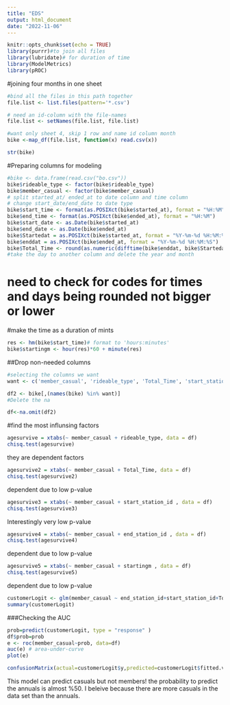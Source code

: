 ```yaml
---
title: "EDS"
output: html_document
date: "2022-11-06"
---
```


```r
knitr::opts_chunk$set(echo = TRUE)
library(purrr)#to join all files
library(lubridate)# for duration of time
library(ModelMetrics)
library(pROC)
```


#joining four months in one sheet
```r
#bind all the files in this path together
file.list <- list.files(pattern='*.csv')

# need an id-column with the file-names
file.list <- setNames(file.list, file.list)

#want only sheet 4, skip 1 row and name id column month
bike <-map_df(file.list, function(x) read.csv(x))

str(bike)
```

#Preparing columns for modeling
```r
#bike <- data.frame(read.csv("bo.csv"))
bike$rideable_type <- factor(bike$rideable_type)
bike$member_casual <- factor(bike$member_casual)
# split started_at/ ended_at to date column and time column
# change start_date/end_date to date type
bike$start_time <- format(as.POSIXct(bike$started_at), format = "%H:%M") 
bike$end_time <- format(as.POSIXct(bike$ended_at), format = "%H:%M") 
bike$start_date <- as.Date(bike$started_at)
bike$end_date <- as.Date(bike$ended_at)
bike$Startedat = as.POSIXct(bike$started_at, format = "%Y-%m-%d %H:%M:%S")
bike$enddat = as.POSIXct(bike$ended_at, format = "%Y-%m-%d %H:%M:%S")
bike$Total_Time <- round(as.numeric(difftime(bike$enddat, bike$Startedat, units = "mins")),2)
#take the day to another column and delete the year and month

```
# need to check for codes for times and days being rounded not bigger or lower

#make the time as a duration of mints

```r
res <- hm(bike$start_time)# format to 'hours:minutes'
bike$startingm <- hour(res)*60 + minute(res)

```


##Drop non-needed columns
```r
#selecting the columns we want
want <- c('member_casual', 'rideable_type', 'Total_Time', 'start_station_id', 'end_station_id', 'startingm','rideable_type')

df2 <- bike[,(names(bike) %in% want)]
#Delete the na 

df<-na.omit(df2)
```


#find the most influnsing factors
```r
agesurvive = xtabs(~ member_casual + rideable_type, data = df)
chisq.test(agesurvive)
```

they are dependent factors

```r
agesurvive2 = xtabs(~ member_casual + Total_Time, data = df)
chisq.test(agesurvive2)
```

dependent due to low p-value

```r
agesurvive3 = xtabs(~ member_casual + start_station_id , data = df)
chisq.test(agesurvive3)
```

Interestingly very low p-value

```r
agesurvive4 = xtabs(~ member_casual + end_station_id , data = df)
chisq.test(agesurvive4)
```

dependent due to low p-value

```r
agesurvive5 = xtabs(~ member_casual + startingm , data = df)
chisq.test(agesurvive5)
```
dependent due to low p-value

```r
customerLogit <- glm(member_casual ~ end_station_id+start_station_id+Total_Time+rideable_type+ startingm, data = df, family = "binomial")
summary(customerLogit)
```

###Checking the AUC
```r
prob=predict(customerLogit, type = "response" )
df$prob=prob
e <- roc(member_casual~prob, data=df)
auc(e) # area-under-curve 
plot(e)
```

```r
confusionMatrix(actual=customerLogit$y,predicted=customerLogit$fitted.values)
```

This model can predict casuals but not members! the probability to predict the annuals is almost %50. I beleive because there are more casuals in the data set than the annuals.